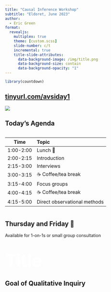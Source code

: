 ```yaml
---
title: "Causal Inference Workshop"
subtitle: "Eldoret, June 2023"
author:
  - Eric Green
format: 
  revealjs:
    multiplex: true
    theme: [custom.scss]
    slide-number: c/t
    incremental: true
    title-slide-attributes:
      data-background-image: /img/title.png
      data-background-size: contain
      data-background-opacity: "1"
---
```


```r
library(countdown)
```

##  {background-image="img/FallMini2022-11.jpg"}

## [tinyurl.com/avsiday1](https://tinyurl.com/avsiday1)

![](img/amt1.png)

## Today's Agenda

::: columns
::: {.column width="90%"}
| Time      | Topic                        |
|-----------|:-----------------------------|
| 1:00-2:00 | Lunch 🥘                     |
| 2:00-2:15 | Introduction                 |
| 2:15-3:00 | Interviews         |
| 3:00-3:15 | ☕️ Coffee/tea break          |
| 3:15-4:00 | Focus groups                 |
| 4:00-4:15 | ☕️ Coffee/tea break          |
| 4:15-5:00 | Direct observational methods |

:::
:::


## Thursday and Friday 🤝

Available for 1-on-1s or small group consultation

# [Title]{style="color:white; font-size:200%;"} {background="linear-gradient(0deg, #006db0, #008a2e)"}

## Goal of Qualitative Inquiry

